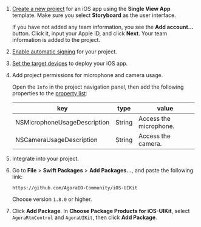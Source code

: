 <PlatformWrapper platform="ios">

1.  [Create a new project](https://help.apple.com/xcode/mac/current/#/dev07db0e578) for an iOS app using the **Single View App** template. Make sure you select **Storyboard** as the user interface.

    If you have not added any team information, you see the **Add account…** button. Click it, input your Apple ID, and click **Next**. Your team information is added to the project.

2.  [Enable automatic signing](https://help.apple.com/xcode/mac/current/#/dev23aab79b4) for your project.

3.  [Set the target devices](https://help.apple.com/xcode/mac/current/#/deve69552ee5) to deploy your iOS app.

4.  Add project permissions for microphone and camera usage.

    Open the `Info` in the project navigation panel, then add the following properties to the [property list](https://help.apple.com/xcode/mac/current/#/dev3f399a2a6):

    | key                          | type   | value                  |
    |------------------------------|--------|------------------------|
    | NSMicrophoneUsageDescription | String | Access the microphone. |
    | NSCameraUsageDescription     | String | Access the camera.     |

5.  Integrate <Vg k="UIK" /> into your project.

6.  Go to **File** &gt; **Swift Packages** &gt; **Add Packages…​**, and paste the following link:

    ``` terminal
    https://github.com/AgoraIO-Community/iOS-UIKit
    ```

    Choose version `1.8.0` or higher.

7.  Click **Add Package**. In **Choose Package Products for iOS-UIKit**, select `AgoraRtmControl` and `AgoraUIKit`, then click **Add Package**.
</PlatformWrapper>
